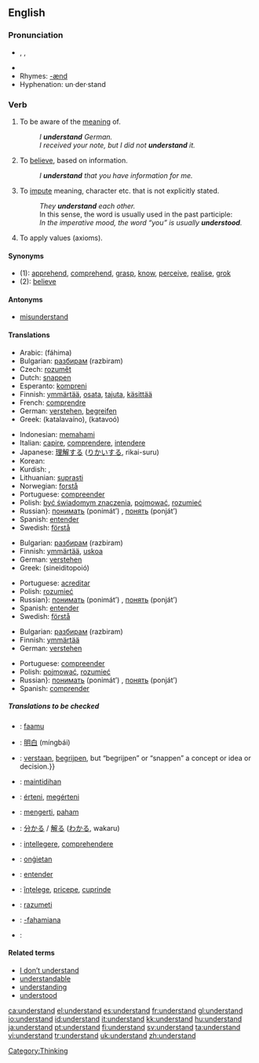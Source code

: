 ==English==

{{rank|fear|evening|ground|429|understand|fine|law|show}}

===Pronunciation===
*{{AHD|ŭn"də(r)-stănd'}}, {{IPA|/ˌʌn.də(r)ˈstænd/}}, {{SAMPA|/%Vnd@(r)"st{nd/}}
*{{audio|en-us-understand.ogg|Audio (US)}}
*Rhymes: [[Rhymes:English:-ænd|-ænd]]
*Hyphenation: un&middot;der&middot;stand

===Verb===
{{en-verb|understands|understanding|understood}}

# To be aware of the [[meaning]] of.
#: ''I '''understand''' German.''
#: ''I received your note, but I did not '''understand''' it.''
# To [[believe]], based on information.
#: ''I '''understand''' that you have information for me.''
# To [[impute]] meaning, character etc. that is not explicitly stated.
#: ''They '''understand''' each other.''
#: In this sense, the word is usually used in the past participle:
#: ''In the imperative mood, the word “you” is usually '''understood'''.''
# To apply values (axioms).

====Synonyms====
*(1): [[apprehend]], [[comprehend]], [[grasp]], [[know]], [[perceive]], [[realise]], [[grok]]
*(2): [[believe]]

====Antonyms====
*[[misunderstand]]

====Translations====
{{trans-top|To be aware of the meaning of}}
*Arabic: {{ARchar|[[فهم|فَهِمَ]]}} (fáhima)
*Bulgarian: [[разбирам]] (razbiram)
*Czech: [[rozumět]]
*Dutch: [[snappen]] {{italbrac|“verstaan” usually means “to hear clearly”. You “verstaan” an utterance}}
*Esperanto: [[kompreni]]
*Finnish: [[ymmärtää]], [[osata]], [[tajuta]], [[käsittää]]
*French: [[comprendre]]
*German: [[verstehen]], [[begreifen]]
*Greek: {{t|el|καταλαβαίνω||}} (katalavaíno), {{t|el|κατανοώ||}} (katavoó)
{{trans-mid}}
*Indonesian: [[paham|memahami]]
*Italian: [[capire]], [[comprendere]], [[intendere]]
*Japanese: [[理解]]する ([[りかい]]する, rikai-suru)
*Korean: {{ko-inline|이해하다|ihaehada}}
*Kurdish: {{KUchar|[[تێگه‌یشت]]}}, {{KUchar|[[سه‌ر لێ ده‌رچون]]}}
*Lithuanian: [[suprasti]]
*Norwegian: [[forstå]]
*Portuguese: [[compreender]]
*Polish: [[być świadomym znaczenia]], [[pojmować]], [[rozumieć]]
*Russian}: [[понимать]] (ponimát’) {{impf}}, [[понять]] (ponját’) {{pf}}
*Spanish: [[entender]]
*Swedish: [[förstå]]
{{trans-bottom}}

{{trans-top|To believe, based on information}}
*Bulgarian: [[разбирам]] (razbiram)
*Finnish: [[ymmärtää]], [[uskoa]]
*German: [[verstehen]]
*Greek: {{t|el|συνειδητοποιώ||}} (sineiditopoió)
{{trans-mid}}
*Portuguese: [[acreditar]]
*Polish: [[rozumieć]]
*Russian}: [[понимать]] (ponimát’) {{impf}}, [[понять]] (ponját’) {{pf}}
*Spanish: [[entender]]
*Swedish: [[förstå]]
{{trans-bottom}}

{{trans-top|To impute meaning, character etc. that is not explicitly stated}}
*Bulgarian: [[разбирам]] (razbiram)
*Finnish: [[ymmärtää]]
*German: [[verstehen]]
{{trans-mid}}
*Portuguese: [[compreender]]
*Polish: [[pojmować]], [[rozumieć]]
*Russian}: [[понимать]] (ponimát’) {{impf}}, [[понять]] (ponját’) {{pf}}
*Spanish: [[comprender]]
{{trans-bottom}}

{{trans-top|To apply values (axioms)}}
{{trans-mid}}
{{trans-bottom}}

=====Translations to be checked=====
{{checktrans}}
{{trans-top|Translations to be categorised}}
*{{ttbc|Bambara}}: [[faamu]]
*{{ttbc|Chinese}}: [[明白]] (míngbái)
*{{ttbc|Dutch}}: [[verstaan]], [[begrijpen]], but “begrijpen” or “snappen” a concept or idea or decision.}}
*{{ttbc|Filipino}}: [[maintidihan]]
*{{ttbc|Hungarian}}: [[érteni]], [[megérteni]]
*{{ttbc|Indonesian}}: [[mengerti]], [[paham]]
*{{ttbc|Japanese}}: [[分かる]] / [[解る]] ([[わかる]], wakaru)
{{trans-mid}}
*{{ttbc|Latin}}: [[intellegere]], [[comprehendere]]
*{{ttbc|Old English}}: [[ongietan|onġietan]]
*{{ttbc|Portuguese}}: [[entender]]
*{{ttbc|Romanian}}: [[înţelege]], [[pricepe]], [[cuprinde]]
*{{ttbc|Slovene}}: [[razumeti]]
*{{ttbc|Swahili}}: [[-fahamiana]]
*{{ttbc|Urdu}}: {{URchar|[[سمجهنا]]}}
{{trans-bottom}}

====Related terms====
*[[I don't understand|I don’t understand]]
*[[understandable]]
*[[understanding]]
*[[understood]]

[[Category:Thinking]]

[[ca:understand]]
[[el:understand]]
[[es:understand]]
[[fr:understand]]
[[gl:understand]]
[[io:understand]]
[[id:understand]]
[[it:understand]]
[[kk:understand]]
[[hu:understand]]
[[ja:understand]]
[[pt:understand]]
[[fi:understand]]
[[sv:understand]]
[[ta:understand]]
[[vi:understand]]
[[tr:understand]]
[[uk:understand]]
[[zh:understand]]